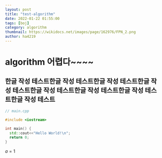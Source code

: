 ```yaml
---
layout: post
title: "test-algorithm"
date: 2022-01-22 01:55:00
tags: [boj]
category: algorithm
thumbnail: https://wikidocs.net/images/page/162976/FPN_2.png
author: ha4219
---
```



# algorithm 어렵다~~~~

## 한글 작성 테스트한글 작성 테스트한글 작성 테스트한글 작성 테스트한글 작성 테스트한글 작성 테스트한글 작성 테스트한글 작성 테스트


```cpp
// main.cpp

#include <iostream>

int main() {
  std::cout<<"Hello World!\n";
  return 0;
}
```


$a=1$